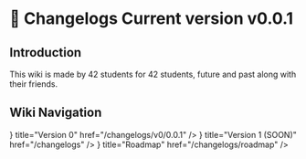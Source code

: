 
# 📝 Changelogs <span class="badge badge-info">Current version v0.0.1</span>

## Introduction

This wiki is made by 42 students for 42 students, future and past along with their friends.

## Wiki Navigation
<Cards>
  <Card
    icon={<CheckIcon />}
    title="Version 0"
    href="/changelogs/v0/0.0.1"
  />
  <Card
    icon={<CloseIcon />}
    title="Version 1 (SOON)"
    href="/changelogs"
  />
  <Card
    icon={<MapIcon />}
    title="Roadmap"
    href="/changelogs/roadmap"
  />
</Cards>